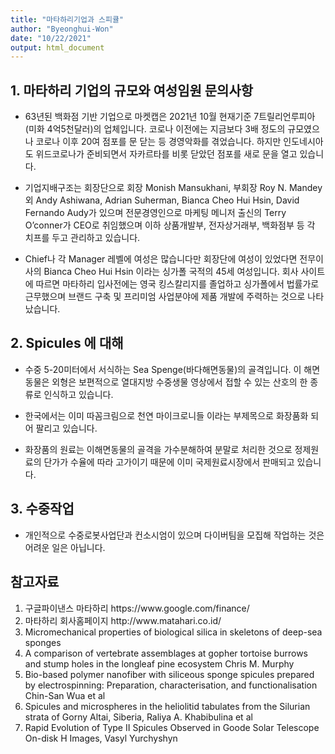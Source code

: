 ```yaml
---
title: "마타하리기업과 스피큘"
author: "Byeonghui-Won"
date: "10/22/2021"
output: html_document
---
```



## 1. 마타하리 기업의 규모와 여성임원 문의사항

- 63년된 백화점 기반 기업으로 마켓캡은 2021년 10월 현재기준 7트릴리언루피아(미화 4억5천달러)의 업체입니다. 코로나 이전에는 지금보다 3배 정도의 규모였으나 코로나 이후 20여 점포를 문 닫는 등 경영악화를 겪었습니다. 하지만 인도네시아도 위드코로나가 준비되면서 자카르타를 비롯 닫았던 점포를 새로 문을 열고 있습니다. 

- 기업지배구조는 회장단으로 회장 Monish Mansukhani, 부회장 Roy N. Mandey 외 Andy Ashiwana, Adrian Suherman, Bianca Cheo Hui Hsin, David Fernando Audy가 있으며 전문경영인으로 마케팅 메니저 출신의 Terry O'conner가 CEO로 취임했으며 이하 상품개발부, 전자상거래부, 백화점부 등 각 치프를 두고 관리하고 있습니다.

- Chief나 각 Manager 레벨에 여성은 많습니다만 회장단에 여성이 있었다면 전무이사의 Bianca Cheo Hui Hsin 이라는 싱가폴 국적의 45세 여성입니다. 회사 사이트에 따르면 마타하리 입사전에는 영국 킹스칼리지를 졸업하고 싱가폴에서 법률가로 근무했으며 브랜드 구축 및 프리미엄 사업분야에 제품 개발에 주력하는 것으로 나타났습니다.  


## 2. Spicules 에 대해

- 수중 5-20미터에서 서식하는 Sea Spenge(바다해면동물)의 골격입니다. 이 해면동물은 외형은 보편적으로 열대지방 수중생물 영상에서 접할 수 있는 산호의 한 종류로 인식하고 있습니다. 

- 한국에서는 이미 따꼼크림으로 천연 마이크로니들 이라는 부제목으로 화장품화 되어 팔리고 있습니다. 

- 화장품의 원료는 이해면동물의 골격을 가수분해하여 분말로 처리한 것으로 정제원료의 단가가 수율에 따라 고가이기 때문에 이미 국제원료시장에서 판매되고 있습니다. 

## 3. 수중작업

- 개인적으로 수중로봇사업단과 컨소시엄이 있으며 다이버팀을 모집해 작업하는 것은 어려운 일은 아닙니다. 


## 참고자료

1. 구글파이낸스 마타하리 https://www.google.com/finance/
2. 마타하리 회사홈페이지 http://www.matahari.co.id/
3. Micromechanical properties of biological silica in skeletons of deep-sea sponges
4. A comparison of vertebrate assemblages at gopher tortoise burrows and stump holes in the longleaf pine ecosystem
Chris M. Murphy
5. Bio-based polymer nanofiber with siliceous sponge spicules prepared by electrospinning: Preparation, characterisation, and functionalisation Chin-San Wua et al
6. Spicules and microspheres in the heliolitid tabulates from the Silurian strata of Gorny Altai, Siberia, Raliya A. Khabibulina et al
7. Rapid Evolution of Type II Spicules Observed in Goode Solar Telescope On-disk H Images, Vasyl Yurchyshyn

